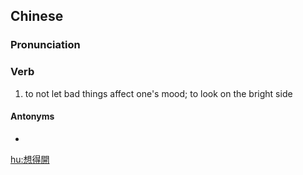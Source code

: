 {{also|想得开}}
==Chinese==
{{zh-forms|s=想得开}}

===Pronunciation===
{{zh-pron
|m=xiǎngdekāi
|cat=v
}}

===Verb===
{{zh-verb}}

# to not let bad things affect one's mood; to look on the bright side

====Antonyms====
* {{zh-l|想不開}}

[[hu:想得開]]